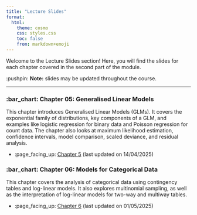 ```yaml
---
title: "Lecture Slides"
format:
  html:
    theme: cosmo
    css: styles.css
    toc: false
    from: markdown+emoji
---
```


Welcome to the [Lecture Slides]{.attention} section! Here, you will find the slides for each chapter covered in the second part of the module.  

:pushpin: **Note:** slides may be updated throughout the course.

---

### :bar_chart: **Chapter 05: Generalised Linear Models**  
This chapter introduces Generalised Linear Models (GLMs). It covers the exponential family of distributions, key components of a GLM, and examples like logistic regression for binary data and Poisson regression for count data. The chapter also looks at maximum likelihood estimation, confidence intervals, model comparison, scaled deviance, and residual analysis.

- :page_facing_up: [Chapter 5](/slides/_output/chap_5.html) (last updated on 14/04/2025)


### :bar_chart: **Chapter 06: Models for Categorical Data**  
This chapter covers the analysis of categorical data using contingency tables and log-linear models. It also explores multinomial sampling, as well as the interpretation of log-linear models for two-way and multiway tables.

- :page_facing_up: [Chapter 6](/slides/_output/chap_6.html) (last updated on 01/05/2025)

